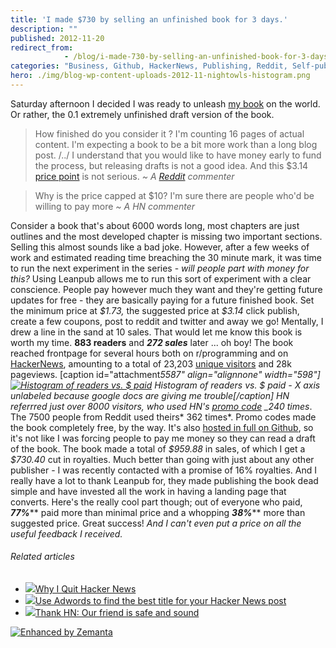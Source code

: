 ```yaml
---
title: 'I made $730 by selling an unfinished book for 3 days.'
description: ""
published: 2012-11-20
redirect_from: 
            - /blog/i-made-730-by-selling-an-unfinished-book-for-3-days/swizec/5585
categories: "Business, Github, HackerNews, Publishing, Reddit, Self-publishing, Uncategorized"
hero: ./img/blog-wp-content-uploads-2012-11-nightowls-histogram.png
---
```

Saturday afternoon I decided I was ready to unleash [my book](https://leanpub.com/nightowls) on the world. Or rather, the 0.1 extremely unfinished draft version of the book.

> How finished do you consider it ? I&#x27;m counting 16 pages of actual content. I&#x27;m expecting a book to be a bit more work than a long blog post. /../ I understand that you would like to have money early to fund the process, but releasing drafts is not a good idea. And this \$3.14 [price point](http://en.wikipedia.org/wiki/Price_point "Price point") is not serious. _~ A [Reddit](http://reddit.com/ "Reddit") commenter_

> Why is the price capped at \$10? I&#x27;m sure there are people who&#x27;d be willing to pay more _~ A HN commenter_

Consider a book that&#x27;s about 6000 words long, most chapters are just outlines and the most developed chapter is missing two important sections. Selling this almost sounds like a bad joke. However, after a few weeks of work and estimated reading time breaching the 30 minute mark, it was time to run the next experiment in the series - _will people part with money for this?_ Using Leanpub allows me to run this sort of experiment with a clear conscience. People pay however much they want and they&#x27;re getting future updates for free - they are basically paying for a future finished book. Set the minimum price at _\$1.73,_ the suggested price at _\$3.14_ click publish, create a few coupons, post to reddit and twitter and away we go! Mentally, I drew a line in the sand at 10 sales. That would let me know this book is worth my time. **883 readers** and _**272 sales**_ later ... oh boy! The book reached frontpage for several hours both on r/programming and on [HackerNews](http://news.ycombinator.com/ "Hacker News"), amounting to a total of 23,203 [unique visitors](http://en.wikipedia.org/wiki/Unique_user "Unique user") and 28k pageviews. \[caption id=&quot;attachment*5587&quot; align=&quot;alignnone&quot; width=&quot;598&quot;][![Histogram of readers vs. $ paid](http://swizec.com/blog/wp-content/uploads/2012/11/nightowls-histogram.png "Histogram of readers vs. $ paid")](./img/blog-wp-content-uploads-2012-11-nightowls-histogram.png) Histogram of readers vs. \$ paid - X axis unlabeled because google docs are giving me trouble\[/caption] HN referrred just over 8000 visitors, who used HN&#x27;s [promo code](http://en.wikipedia.org/wiki/Coupon "Coupon") \_240 times*. The 7500 people from Reddit used theirs* 362 times*. Promo codes made the book completely free, by the way. It&#x27;s also [hosted in full on Github](https://github.com/Swizec/nightowls), so it&#x27;s not like I was forcing people to pay me money so they can read a draft of the book. The book made a total of _\$959.88_ in sales, of which I get a _\$730.40_ cut in royalties. Much better than going with just about any other publisher - I was recently contacted with a promise of 16% royalties. And I really have a lot to thank Leanpub for, they made publishing the book dead simple and have invested all the work in having a landing page that converts. Here&#x27;s the really cool part though; out of everyone who paid, **_77%_**** paid more than minimal price and a whopping **_38%_**** more than suggested price. Great success! _And I can&#x27;t even put a price on all the useful feedback I received._

###### Related articles

- [![](http://i.zemanta.com/noimg_51_80_80.jpg)](http://nathanael.hevenet.com/why-i-quit-hacker-news/)[Why I Quit Hacker News](http://nathanael.hevenet.com/why-i-quit-hacker-news/)
- [![](http://i.zemanta.com/126716812_80_80.jpg)](http://blog.chargeback.cc/2012/11/19/use-adwords-to-find-the-best-title-for-your-hacker-news-post/)[Use Adwords to find the best title for your Hacker News post](http://blog.chargeback.cc/2012/11/19/use-adwords-to-find-the-best-title-for-your-hacker-news-post/)
- [![](http://i.zemanta.com/noimg_25_80_80.jpg)](http://jacquesmattheij.com/thank-hn-our-friend-is-safe-and-sound)[Thank HN: Our friend is safe and sound](http://jacquesmattheij.com/thank-hn-our-friend-is-safe-and-sound)

[![Enhanced by Zemanta](http://img.zemanta.com/zemified_e.png?x-id=5694cd72-73d1-4a6a-bb87-e4fd6134663a)](http://www.zemanta.com/?px "Enhanced by Zemanta")
